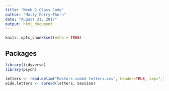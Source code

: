 ```yaml
---
title: "Week 2 Class Code"
author: "Molly Farry-Thorn"
date: "August 31, 2017"
output: html_document
---
```


```r
knitr::opts_chunk$set(echo = TRUE)
```

## Packages

```r
library(tidyverse)
library(psych)
```

```r
letters <- read.delim("Masters coded letters.csv", header=TRUE, sep=",")
wide.letters <- spread(letters, Session)

```

